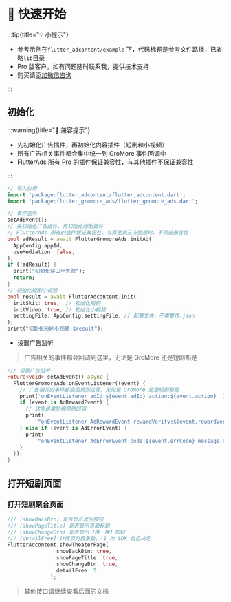 
# 🦜 快速开始


:::tip{title="💡 小提示"}

 - 参考示例在`flutter_adcontent/example` 下，代码标题是参考文件路径，已省略`lib`目录
 - Pro 版客户，如有问题随时联系我，提供技术支持
 - 购买请[添加微信咨询](/start/me)

:::

## 初始化

:::warning{title="🚧 兼容提示"}

 - 先初始化广告插件，再初始化内容插件（短剧和小视频）
 - 所有广告相关事件都会集中统一到 GroMore 事件回调中
 - FlutterAds 所有 Pro 的插件保证兼容性，与其他插件不保证兼容性

:::

```dart title="example/main.dart"
// 导入引用
import 'package:flutter_adcontent/flutter_adcontent.dart';
import 'package:flutter_gromore_ads/flutter_gromore_ads.dart';

// 事件监听
setAdEvent();
// 先初始化广告插件，再初始化短剧插件
// FlutterAds 所有的插件保证兼容性，与其他第三方使用时，不保证兼容性
bool adResult = await FlutterGromoreAds.initAd(
  AppConfig.appId,
  useMediation: false,
);
if (!adResult) {
  print("初始化穿山甲失败");
  return;
}
// 初始化短剧小视频
bool result = await FlutterAdcontent.init(
  initSkit: true,  // 初始化短剧
  initVideo: true, // 初始化小视频
  settingFile: AppConfig.settingFile, // 配置文件，不需要传.json
);
print("初始化短剧小视频:$result");
```

- 设置广告监听

> 广告相关的事件都会回调到这里，无论是 GroMore 还是短剧都是

```dart title="example/main.dart"
/// 设置广告监听
Future<void> setAdEvent() async {
  FlutterGromoreAds.onEventListener((event) {
    // 广告相关的事件都会回调到这里，无论是 GroMore 还是短剧都是
    print('onEventListener adId:${event.adId} action:${event.action} ');
    if (event is AdRewardEvent) {
      // 这里是激励视频的回调
      print(
          "onEventListener AdRewardEvent rewardVerify:${event.rewardVerify} rewardType:${event.rewardType}");
    } else if (event is AdErrorEvent) {
      print(
          "onEventListener AdErrorEvent code:${event.errCode} message:${event.errMsg}");
    }
  });
}
```

## 打开短剧页面

### 打开短剧聚合页面

``` dart
/// [showBackBtn] 是否显示返回按钮
/// [showPageTitle] 是否显示页面标题
/// [showChangeBtn] 是否显示【换一换】按钮
/// [detailFree] 详情页免费集数，-1 为 SDK 自己决定
FlutterAdcontent.showTheaterPage(
                showBackBtn: true,
                showPageTitle: true,
                showChangeBtn: true,
                detailFree: 5,
              );
```

> 其他接口请继续查看后面的文档




